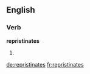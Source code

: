 ==English==

===Verb===
'''repristinates'''

# {{third-person singular of|repristinate}}

[[de:repristinates]]
[[fr:repristinates]]
